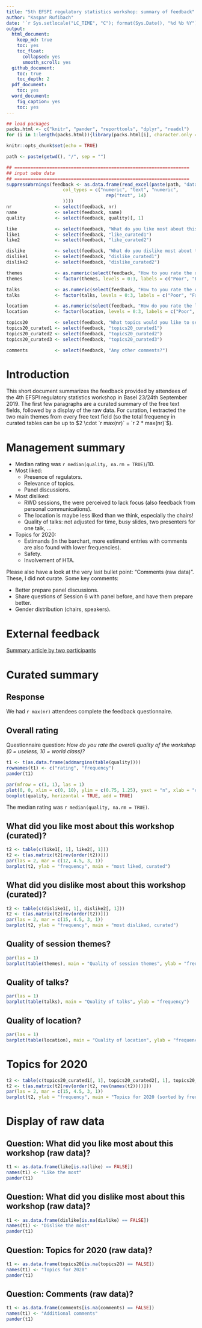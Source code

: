 ```yaml
---
title: "5th EFSPI regulatory statistics workshop: summary of feedback"
author: "Kaspar Rufibach"
date: '`r Sys.setlocale("LC_TIME", "C"); format(Sys.Date(), "%d %b %Y")`'
output:
  html_document:
    keep_md: true
    toc: yes
    toc_float:
      collapsed: yes
      smooth_scroll: yes
  github_document: 
    toc: true
    toc_depth: 2
  pdf_document:
    toc: yes
  word_document:
    fig_caption: yes
    toc: yes
---
```


```r
## load packages
packs.html <- c("knitr", "pander", "reporttools", "dplyr", "readxl")
for (i in 1:length(packs.html)){library(packs.html[i], character.only = TRUE)}

knitr::opts_chunk$set(echo = TRUE)

path <- paste(getwd(), "/", sep = "")

## =================================================================
## input uebu data
## =================================================================
suppressWarnings(feedback <- as.data.frame(read_excel(paste(path, "data/efspi_feedback_completed.xlsx", sep = ""), 
                     col_types = c("numeric", "text", "numeric",
                                     rep("text", 14)
                     ))))
nr                <- select(feedback, nr)
name              <- select(feedback, name)
quality           <- select(feedback, quality)[, 1]

like              <- select(feedback, "What do you like most about this workshop?")
like1             <- select(feedback, "like_curated1")
like2             <- select(feedback, "like_curated2")

dislike           <- select(feedback, "What do you dislike most about this workshop?")
dislike1          <- select(feedback, "dislike_curated1")
dislike2          <- select(feedback, "dislike_curated2")

themes            <- as.numeric(select(feedback, "How to you rate the quality of session themes?")[, 1])
themes            <- factor(themes, levels = 0:3, labels = c("Poor", "Fair", "Good", "Very Good"))

talks             <- as.numeric(select(feedback, "How to you rate the quality of the presentations?")[, 1])
talks             <- factor(talks, levels = 0:3, labels = c("Poor", "Fair", "Good", "Very Good"))

location          <- as.numeric(select(feedback, "How do you rate the location and the food?")[, 1])
location          <- factor(location, levels = 0:3, labels = c("Poor", "Fair", "Good", "Very Good"))

topics20          <- select(feedback, "What topics would you like to see discussed next year?")
topics20_curated1 <- select(feedback, "topics20_curated1")
topics20_curated2 <- select(feedback, "topics20_curated2")
topics20_curated3 <- select(feedback, "topics20_curated3")

comments          <- select(feedback, "Any other comments?")
```

# Introduction

This short document summarizes the feedback provided by attendees of the 4th EFSPI regulatory statistics workshop in Basel 23/24th September 2019. The first few paragraphs are a curated summary of the free text fields, followed by a display of the raw data. For curation, I extracted the two main themes from every free text field (so the total frequency in curated tables can be up to $2 \cdot `r max(nr)` = `r 2 * max(nr)`$).

# Management summary

* Median rating was `r median(quality, na.rm = TRUE)`/10.
* Most liked:
  * Presence of regulators.
  * Relevance of topics.
  * Panel discussions.
* Most disliked:
  * RWD sessions, the were perceived to lack focus (also feedback from personal communications).
  * The location is maybe less liked than we think, especially the chairs!
  * Quality of talks: not adjusted for time, busy slides, two presenters for one talk, ...
* Topics for 2020:
  * Estimands (in the barchart, more estimand entries with comments are also found with lower frequencies).
  * Safety.
  * Involvement of HTA.

Please also have a look at the very last bullet point: "Comments (raw data)". These, I did not curate. Some key comments:

* Better prepare panel discussions.
* Share questions of Session 6 with panel before, and have them prepare better.
* Gender distribution (chairs, speakers).

# External feedback

[Summary article by two participants](https://4pharma.com/impressions-from-2019-efspi-regulatory-statistics-workshop/)

# Curated summary 

## Response

We had `r max(nr)` attendees complete the feedback questionnaire.

## Overall rating

Questionnaire question: _How do you rate the overall quality of the workshop (0 = useless, 10 = world class)?_

```r
t1 <- t(as.data.frame(addmargins(table(quality))))
rownames(t1) <- c("rating", "frequency")
pander(t1)
```

```r
par(mfrow = c(1, 1), las = 1)
plot(0, 0, xlim = c(0, 10), ylim = c(0.75, 1.25), yaxt = "n", xlab = "quality score (0 - 10)", ylab = "")
boxplot(quality, horizontal = TRUE, add = TRUE)
```

The median rating was `r median(quality, na.rm = TRUE)`.

## What did you like most about this workshop (curated)?

```r
t2 <- table(c(like1[, 1], like2[, 1]))
t2 <- t(as.matrix(t2[rev(order(t2))]))
par(las = 2, mar = c(12, 4.5, 3, 1))
barplot(t2, ylab = "frequency", main = "most liked, curated")
```

## What did you dislike most about this workshop (curated)?

```r
t2 <- table(c(dislike1[, 1], dislike2[, 1]))
t2 <- t(as.matrix(t2[rev(order(t2))]))
par(las = 2, mar = c(15, 4.5, 3, 1))
barplot(t2, ylab = "frequency", main = "most disliked, curated")
```

## Quality of session themes?

```r
par(las = 1)
barplot(table(themes), main = "Quality of session themes", ylab = "frequency")
```

## Quality of talks?

```r
par(las = 1)
barplot(table(talks), main = "Quality of talks", ylab = "frequency")
```

## Quality of location?

```r
par(las = 1)
barplot(table(location), main = "Quality of location", ylab = "frequency")
```

# Topics for 2020

```r
t2 <- table(c(topics20_curated1[, 1], topics20_curated2[, 1], topics20_curated3[, 1]))
t2 <- t(as.matrix(t2[rev(order(t2, rev(names(t2))))]))
par(las = 2, mar = c(15, 4.5, 3, 1))
barplot(t2, ylab = "frequency", main = "Topics for 2020 (sorted by frequency, then alphabetically)")
```

# Display of raw data

## Question: What did you like most about this workshop (raw data)?

```r
t1 <- as.data.frame(like[is.na(like) == FALSE])
names(t1) <- "Like the most"
pander(t1)
```

## Question: What did you dislike most about this workshop (raw data)?

```r
t1 <- as.data.frame(dislike[is.na(dislike) == FALSE])
names(t1) <- "Dislike the most"
pander(t1)
```

## Question: Topics for 2020 (raw data)?

```r
t1 <- as.data.frame(topics20[is.na(topics20) == FALSE])
names(t1) <- "Topics for 2020"
pander(t1)
```

## Question: Comments (raw data)?

```r
t1 <- as.data.frame(comments[is.na(comments) == FALSE])
names(t1) <- "Additional comments"
pander(t1)
```